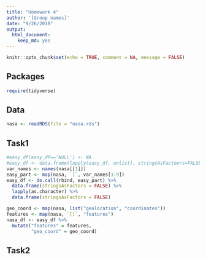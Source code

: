 ```yaml
---
title: "Homework 4"
author: '[Group names]'
date: "9/26/2019"
output: 
  html_document:
    keep_md: yes
---
```


```r
knitr::opts_chunk$set(echo = TRUE, comment = NA, message = FALSE)
```

## Packages

```r
require(tidyverse)
```

## Data

```r
nasa <- readRDS(file = "nasa.rds")
```



## Task1
```r
#easy_df[easy_df=='NULL'] <- NA
#easy_df <- data.frame(lapply(easy_df, unlist), stringsAsFactoers=FALSE)
var_names <- names(nasa[[1]])
easy_part <- map(nasa, `[`, var_names[1:9])
easy_df <- do.call(rbind, easy_part) %>%
  data.frame(stringsAsFactors = FALSE) %>%
  lapply(as.character) %>%
  data.frame(stringsAsFactors = FALSE)

geo_coord <- map(nasa, list("geolocation", "coordinates"))
features <- map(nasa, `[[`, "features")
nasa_df <- easy_df %>%
  mutate("features" = features,
         "geo_coord" = geo_coord)
```

## Task2
```r
```

